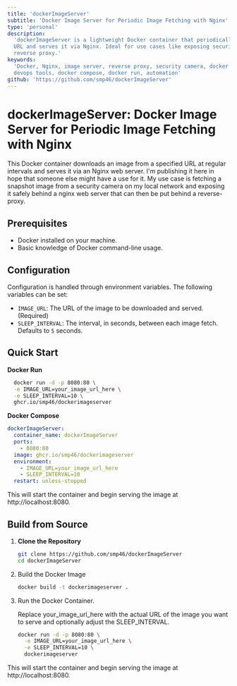 ```yaml
---
title: 'dockerImageServer'
subtitle: 'Docker Image Server for Periodic Image Fetching with Nginx'
type: 'personal'
description:
  'dockerImageServer is a lightweight Docker container that periodically downloads an image from a
  URL and serves it via Nginx. Ideal for use cases like exposing security camera snapshots through a
  reverse proxy.'
keywords:
  'Docker, Nginx, image server, reverse proxy, security camera, docker container, open source,
  devops tools, docker compose, docker run, automation'
github: 'https://github.com/smp46/dockerImageServer'
---
```


# dockerImageServer: Docker Image Server for Periodic Image Fetching with Nginx

This Docker container downloads an image from a specified URL at regular intervals and serves it via
an Nginx web server. I'm publishing it here in hope that someone else might have a use for it. My
use case is fetching a snapshot image from a security camera on my local network and exposing it
safely behind a nginx web server that can then be put behind a reverse-proxy.

## Prerequisites

- Docker installed on your machine.
- Basic knowledge of Docker command-line usage.

## Configuration

Configuration is handled through environment variables. The following variables can be set:

- `IMAGE_URL`: The URL of the image to be downloaded and served. (Required)
- `SLEEP_INTERVAL`: The interval, in seconds, between each image fetch. Defaults to `5` seconds.

## Quick Start

**Docker Run**

```bash
  docker run -d -p 8080:80 \
  -e IMAGE_URL=your_image_url_here \
  -e SLEEP_INTERVAL=10 \
  ghcr.io/smp46/dockerimageserver
```

**Docker Compose**

```yaml
dockerImageServer:
  container_name: dockerImageServer
  ports:
    - 8080:80
  image: ghcr.io/smp46/dockerimageserver
  environment:
    - IMAGE_URL=your_image_url_here
    - SLEEP_INTERVAL=10
  restart: unless-stopped
```

This will start the container and begin serving the image at http://localhost:8080.

## Build from Source

1. **Clone the Repository**

   ```bash
   git clone https://github.com/smp46/dockerImageServer
   cd dockerImageServer

   ```

2. Build the Docker Image

   ```bash
   docker build -t dockerimageserver .

   ```

3. Run the Docker Container.

   Replace your_image_url_here with the actual URL of the image you want to serve and optionally
   adjust the SLEEP_INTERVAL.

   ```bash
   docker run -d -p 8080:80 \
     -e IMAGE_URL=your_image_url_here \
     -e SLEEP_INTERVAL=10 \
     dockerimageserver
   ```

This will start the container and begin serving the image at http://localhost:8080.
